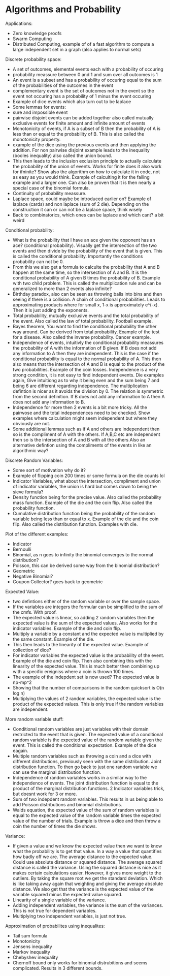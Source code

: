# Algorithms and Probability

Applications:
- Zero knowledge proofs
- Swarm Computing
- Distributed Computing, example of of a fast algorithm to compute a large independent set in a graph (also applies to normal sets)

Discrete probability space:
- A set of outcomes, elemental events each with a probability of occuring
- probability meassure between 0 and 1 and sum over all outcomes is 1
- An event is a subset and has a probability of occuring equal to the sum of the probabilities of the outcomes in the event
- complementary event is the set of outcomes not in the event so the event not occuring has a probability of 1 minus the event occuring
- Example of dice events which also turn out to be laplace
- Some lemmas for events:
- sure and impossible event
- pairwise disjoint events can be added together also called mutually exclusive events for finite amount and infinite amount of events
- Monotonicity of events, if A is a subset of B then the probability of A is less than or equal to the probability of B. This is also called the monotonicity property.
- example of the dice using the previous events and then applying the addition. For non pairwise disjoint example leads to the inequality (booles inequality) also called the union bound.
- This then leads to the inclusion exclusion principle to actually calculate the probability of the union of events. Works for finite does it also work for ifninite? Show also the algorithm on how to calculate it in code, not as easy as you would think. Example of calculting it for the failing example and a larger one. Can also be proven that it is then nearly a special case of the binomial formula.
- Continuity of probability meassure.
- Laplace space, could maybe be introduced earlier on? Example of laplace (cards) and non laplace (sum of 2 die). Depending on the construction it can or can not be a laplace space, think wisely
- Back to combinatorics, which ones can be laplace and which cant? a bit weird

Conditional probability:
- What is the probability that I have an ace given the opponent has an ace? (conditional probability). Visually get the intersection of the two events and then divide by the probability of the event that is given. This is called the conditional probability. Importantly the conditions probability can not be 0. 
- From this we also get a formula to calculte the probability that A and B happen at the same time, so the intersection of A and B. It is the conditional probability of A given B times the probability of B. Example with two child problem. This is called the multiplication rule and can be generalized to more than 2 events also infinite?
- Birthday paradox, also can be seen as throwing balls into bins and then seeing if there is a collision. A chain of conditional probabilities. Leads to approximating products where for small x, 1-x is approximately e^(-x). Then it is just adding the exponents.
- Total probability, mutually exclusive events and the total probability of the event. Also called the law of total probability. Football example.
- Bayes theorem, You want to find the conditional probability the other way around. Can be derived from total probability. Example of the test for a disease. Also called the inverse probability. Cancer example.
- Independence of events, intuitivly the conditional probability meassures the probability of A with the information of B given. If B does not add any information to A then they are independent. This is the case if the conditional probability is equal to the normal probability of A. This then also means that the intersection of A and B is equal to the product of the two probabilities. Example of the coin tosses. Independence is a very strong condition, it is not easy to find independent events. Die examples again, Give intuitiong as to why it being even and the sum being 7 and being 6 are different regarding independence. The multiplication defintion is nicer as it avoids the division by 0. The relation is symmetric from the second definition. If B does not add any information to A then A does not add any information to B. 
- Independence for more then 2 events is a bit more tricky. All the pairwose and the total independences need to be checked. Show examples where calculation might seem independent but where they obviously are not.
- Some additional lemmas such as if A and others are independent then so is the compliment of A with the others. If A,B,C etc are independent then so is the intersection of A and B with all the others.Also an alternative defintion using the compliments of the events in like an algorithmic way?

Discrete Random Variables:
- Some sort of motivation why do it?
- Example of flipping coin 200 times or some formula on the die counts lol
- Indicator Variables, what about the intersection, compliment and union of indicator variables, the union is hard but comes down to being the sieve formula?
- Density function being for the precise value. Also called the probability mass function. Example of the die and the coin flip. Also called the probability function.
- Cumulative distribution function being the probability of the random variable being less than or equal to x. Example of the die and the coin flip. Also called the distribution function. Examples with die. 

Plot of the different examples:
- Indicator
- Bernoulli
- Binomial, as n goes to infinity the binomial converges to the normal distribution?
- Poisson, this can be derived some way from the binomial distribution?
- Geometric
- Negative Binomial?
- Coupon Collector? goes back to geometric

Expected Value:
- two defintions either of the random variable or over the sample space.
- If the variables are integers the formular can be simplified to the sum of the cmfs. With proof.
- The expected value is linear, so adding 2 random variables then the expected value is the sum of the expected values. Also works for the indicator variables. Example of the die and coin flip.
- Multiply a variable by a constant and the expected value is multiplied by the same constant. Example of the die.
- This then leads to the linearity of the expected value. Example of collection of dice?
- For indicator variables the expected value is the probability of the event. Example of the die and coin flip. Then also combining this with the linearity of the expected value. This is much better then combining up with a specific ereigniss where a coin is thrown 100 times.
- The example of the indepdent set is now used? The expected value is np-mp^2
- Showing that the number of comparisons in the random quicksort is O(n log n)
- Multiplying the values of 2 random variables, the expected value is the product of the expected values. This is only true if the random variables are independent. 

More random variable stuff:
- Conditional random variables are just variables with their domain restricted to the event that is given. The expected value of a conditional random variable is the expected value of the random variable given the event. This is called the conditional expectation. Example of the dice eagain.
- Multiple random variables such as throwing a coin and a dice with different distributions, previously seen with the same distribution. Joint distribution function. To then go back to just one random variable we can use the marginal distribution function. 
- Independence of random variables works in a similar way to the independence of events. The joint distribution function is equal to the product of the marginal distribution functions. 
2 Indicator variables trick, but doesnt work for 3 or more.
- Sum of two indepdent random variables. This results in us being able to add Poisson distributions and binomial distributions.
- Walds equation, the expected value of the sum of random variables is equal to the expected value of the random variable times the expected value of the number of trials. Example is throw a dice and then throw a coin the number of times the die shows.

Variance:
- If given a value and we know the expected value then we want to know what the probability is to get that value. In a way a value that quantifies how badly off we are. The average distance to the expected value. Could use absolute distance or squared distance. The average squared distance is called the variance. Using the squared distance is nice as it makes certain calculations easier. However, it gives more weight to the outliers. By taking the square root we get the standard deviation. Which is like taking away again that weighting and giving the average absolute distance.
We also get that the variance is the expected value of the variable squared minus the expected value squared.
- Linearity of a single variable of the variance.
- Adding independent variables, the variance is the sum of the variances. This is not true for dependent variables.
- Multiplying two independent variables, is just not true.

Approximation of probabilites using inequalites:
- Tail sum formula
- Monotonicity
- Jensens inequality
- Markov inequality
- Chebyshev inequality
- Chernoff bound only works for binomial distrubitions and seems complicated. Results in 3 different bounds.